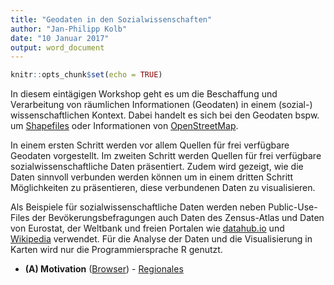 ```yaml
---
title: "Geodaten in den Sozialwissenschaften"
author: "Jan-Philipp Kolb"
date: "10 Januar 2017"
output: word_document
---
```


```r
knitr::opts_chunk$set(echo = TRUE)
```

In diesem eintägigen Workshop geht es um die Beschaffung und Verarbeitung von räumlichen Informationen (Geodaten) in einem (sozial-) wissenschaftlichen Kontext.  Dabei handelt es sich bei den Geodaten bspw. um [Shapefiles](https://de.wikipedia.org/wiki/Shapefile) oder  Informationen von [OpenStreetMap](http://openstreetmap.de/). 

In einem ersten Schritt werden vor allem Quellen für frei verfügbare Geodaten vorgestellt. Im zweiten Schritt werden Quellen für frei verfügbare sozialwissenschaftliche Daten präsentiert. Zudem wird gezeigt, wie die Daten sinnvoll verbunden werden können um in einem dritten Schritt Möglichkeiten zu präsentieren, diese verbundenen Daten zu visualisieren. 

Als Beispiele für sozialwissenschaftliche Daten werden neben Public-Use-Files der Bevökerungsbefragungen auch Daten des Zensus-Atlas und Daten von Eurostat, der Weltbank und freien Portalen wie [datahub.io](https://datahub.io/) und [Wikipedia](https://www.wikidata.org/wiki/Wikidata:Main_Page) verwendet. Für die Analyse der Daten und die Visualisierung in Karten wird nur die Programmiersprache R genutzt. 

- __(A) Motivation__ ([Browser](https://github.com/Japhilko/GeoData/blob/master/2017/slides/Einleitung.md)) - [Regionales](http://rpubs.com/Japhilko82/OpenStreetMap_Mannheim)



